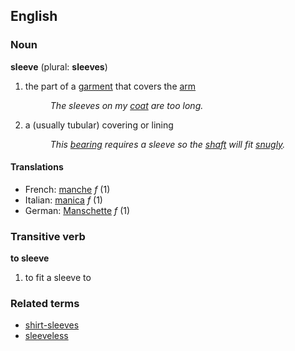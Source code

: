 ==English==
===Noun===
'''sleeve''' (plural: '''sleeves''')
# the part of a [[garment]] that covers the [[arm]]
#: ''The sleeves on my [[coat]] are too long.''
# a (usually tubular) covering or lining
#: ''This [[bearing]] requires a sleeve so the [[shaft]] will fit [[snug]]ly.''

====Translations====
*French: [[manche]] ''f'' (1)
*Italian: [[manica]] ''f'' (1)
*German: [[Manschette]] ''f'' (1)

===Transitive verb===
'''to sleeve'''

#to fit a sleeve to

===Related terms===
*[[shirt-sleeves]]
*[[sleeveless]]